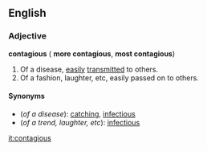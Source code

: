 ==English==
===Adjective===
'''contagious''' ({{compar}} '''more contagious''', {{superl}} '''most contagious''')

#Of a disease, [[easily]] [[transmit]]ted to others.
#Of a fashion, laughter, etc, easily passed on to others.

====Synonyms====
*(''of a disease''): [[catching]], [[infectious]]
*(''of a trend, laughter, etc''): [[infectious]]

[[it:contagious]]